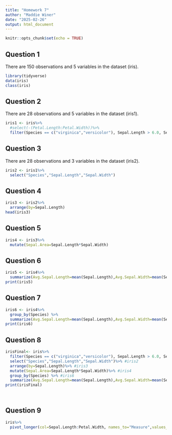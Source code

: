 ```yaml
---
title: "Homework 7"
author: "Maddie Winer"
date: "2025-02-26"
output: html_document
---
```


```r
knitr::opts_chunk$set(echo = TRUE)
```

**Question 1**
-
There are 150 observations and 5 variables in the dataset (iris).
```r
library(tidyverse)
data(iris)
class(iris)
```

**Question 2**
-
There are 28 observations and 5 variables in the dataset (iris1).
```r
iris1 <- iris%>%
  #select(-(Petal.Length:Petal.Width))%>%
  filter(Species == c("virginica","versicolor"), Sepal.Length > 6.0, Sepal.Width > 2.5)
```

**Question 3**
-
There are 28 observations and 3 variables in the dataset (iris2).
```r
iris2 <- iris1%>%
  select("Species","Sepal.Length","Sepal.Width")
```

**Question 4**
-
```r
iris3 <- iris2%>%
  arrange(by=Sepal.Length)
head(iris3)
```

**Question 5**
-
```r
iris4 <- iris3%>%
  mutate(Sepal.Area=Sepal.Length*Sepal.Width)
```

**Question 6**
-
```r
iris5 <- iris4%>%
  summarize(Avg.Sepal.Length=mean(Sepal.Length),Avg.Sepal.Width=mean(Sepal.Width),Sample.Size=n())
print(iris5)
```

**Question 7**
-
```r
iris6 <- iris4%>%
  group_by(Species) %>%
  summarize(Avg.Sepal.Length=mean(Sepal.Length),Avg.Sepal.Width=mean(Sepal.Width),Sample.Size=n())
print(iris6)
```

**Question 8**
-
```r
irisFinal<- iris%>%
  filter(Species == c("virginica","versicolor"), Sepal.Length > 6.0, Sepal.Width > 2.5)%>% #iris1
  select("Species","Sepal.Length","Sepal.Width")%>% #iris2
  arrange(by=Sepal.Length)%>% #iris3
  mutate(Sepal.Area=Sepal.Length*Sepal.Width)%>% #iris4
  group_by(Species) %>% #iris6
  summarize(Avg.Sepal.Length=mean(Sepal.Length),Avg.Sepal.Width=mean(Sepal.Width),Sample.Size=n()) #iris6
print(irisFinal)
  
  

```

**Question 9**
-
```r
iris%>%
  pivot_longer(col=Sepal.Length:Petal.Width, names_to="Measure",values_to="Value")
```

